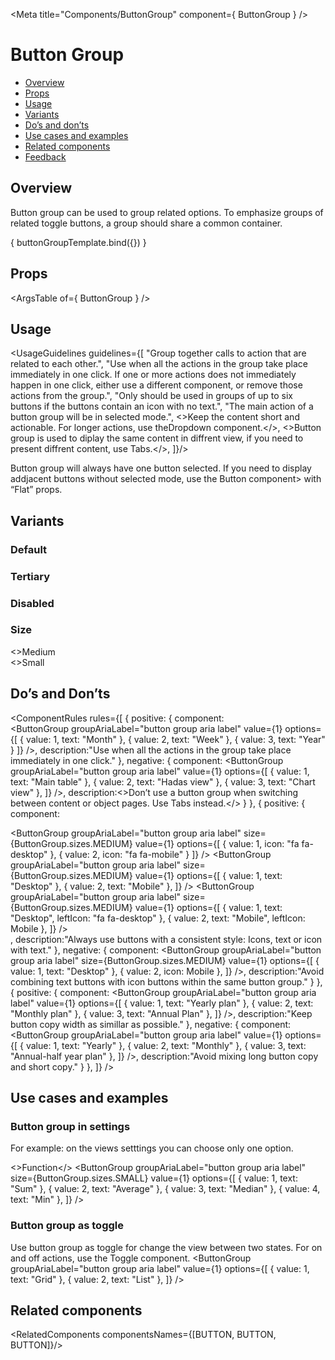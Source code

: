 
<Meta
  title="Components/ButtonGroup"
  component={ ButtonGroup }
/>

<!--- Component template -->


<!--- Component documentation -->

# Button Group
- [Overview](#overview)
- [Props](#props)
- [Usage](#usage)
- [Variants](#variants)
- [Do’s and don’ts](#dos-and-donts)
- [Use cases and examples](#use-cases-and-examples)
- [Related components](#related-components)
- [Feedback](#feedback)

## Overview
Button group can be used to group related options. To emphasize groups of related toggle buttons, a group should share a common container.

<Canvas>
  <Story name="Overview"
         args={ {options: [
        { value: 1, text: "Alpha" },
        { value: 2, text: "Beta" },
        { value: 3, text: "Gamma" },
        { value: 4, text: "Delta" },
      ]} }>
    { buttonGroupTemplate.bind({}) }
  </Story>
</Canvas>

## Props
<ArgsTable of={ ButtonGroup } />

## Usage
<UsageGuidelines guidelines={[
  "Group together calls to action that are related to each other.",
  "Use when all the actions in the group take place immediately in one click. If one or more actions does not immediately happen in one click, either use a different component, or remove those actions from the group.",
  "Only should be used in groups of up to six buttons if the buttons contain an icon with no text.",
  "The main action of a button group will be in selected mode.",
  <>Keep the content short and actionable. For longer actions, use the<Link href="/?path=/docs/components-dropdown--overview">Dropdown</Link> component.</>,
  <>Button group is used to diplay the same content in diffrent view, if you need to present diffrent content, use <Link href="/?path=/docs/components-tabs--overview">Tabs.</Link></>,
]}/>

<Tip title="Check yourself">Button group will always have one button selected. If you need to display addjacent buttons without selected mode, use  the <Link href="/?path=/docs/components-button--overview" size={Link.sizes.SMALL} withoutSpacing>Button</Link> component> with “Flat” props. </Tip>

## Variants
### Default
<Canvas>
  <Story name="Default">
    <ButtonGroup
      groupAriaLabel="button group aria label"
      value={1}
      options={[
        { value: 1, text: "Alpha" },
        { value: 2, text: "Beta" },
        { value: 3, text: "Gamma" },
        { value: 4, text: "Delta" },
      ]} 
    />
  </Story>
</Canvas>

### Tertiary 
<Canvas>
  <Story name="Tertiary">
    <ButtonGroup
      groupAriaLabel="button group aria label"
      value={1}
      kind={ButtonGroup.kinds.TERTIARY}
      options={[
        { value: 1, text: "Alpha" },
        { value: 2, text: "Beta" },
        { value: 3, text: "Gamma" },
        { value: 4, text: "Delta" },
      ]} 
    />
  </Story>
</Canvas>

### Disabled
<Canvas>
  <Story name="Disabled">
    <ButtonGroup
      disabled
      groupAriaLabel="button group aria label"
      options={[
        { value: 1, text: "Alpha" },
        { value: 2, text: "Beta" },
        { value: 3, text: "Gamma" },
        { value: 4, text: "Delta" },
      ]} 
    />
  </Story>
</Canvas>

### Size
<Canvas>
  <Story name="Size">
    <div className="monday-storybook-button-group_column">
      <>Medium</>
      <ButtonGroup
        groupAriaLabel="button group aria label"
        size={ButtonGroup.sizes.MEDIUM}
        value={1}
        options={[
          { value: 1, text: "Alpha" },
          { value: 2, text: "Beta" },
          { value: 3, text: "Gamma" },
          { value: 4, text: "Delta" },
        ]} 
      />
    </div>
    <div className="monday-storybook-button-group_column">
      <>Small</>
      <ButtonGroup
        groupAriaLabel="button group aria label"
        size={ButtonGroup.sizes.SMALL}
        value={1}
        options={[
          { value: 1, text: "Alpha" },
          { value: 2, text: "Beta" },
          { value: 3, text: "Gamma" },
          { value: 4, text: "Delta" },
        ]} 
      />
    </div>
  </Story>
</Canvas>

## Do’s and Don’ts
<ComponentRules
  rules={[
    {
      positive: {
        component:    
         <ButtonGroup
            groupAriaLabel="button group aria label"
            value={1}
            options={[
              { value: 1, text: "Month" },
              { value: 2, text: "Week" },
              { value: 3, text: "Year" }
            ]} 
          />,
        description:"Use when all the actions in the group take place immediately in one click."
      },
      negative: {
        component:
        <ButtonGroup
          groupAriaLabel="button group aria label"
          value={1}
          options={[
            { value: 1, text: "Main table" },
            { value: 2, text: "Hadas view" },
            { value: 3, text: "Chart view" },
          ]} 
        />,
        description:<>Don’t use a button group when switching between content or object pages. Use <Link href="/?path=/docs/components-tabs--overview" withoutSpacing>Tabs</Link> instead.</>
      }
    },
    {
      positive: {
        component:
        <div className="monday-storybook-button-group_column"> 
          <ButtonGroup
            groupAriaLabel="button group aria label"
            size={ButtonGroup.sizes.MEDIUM}
            value={1}
            options={[
              { value: 1, icon: "fa fa-desktop" },
              { value: 2, icon: "fa fa-mobile" }
            ]} 
         />
          <ButtonGroup
            groupAriaLabel="button group aria label"
            size={ButtonGroup.sizes.MEDIUM}
            value={1}
            options={[
              { value: 1, text: "Desktop" },
              { value: 2, text: "Mobile" },
            ]} 
          />
          <ButtonGroup
            groupAriaLabel="button group aria label"
            size={ButtonGroup.sizes.MEDIUM}
            value={1}
            options={[
              { value: 1, text: "Desktop", leftIcon: "fa fa-desktop" },
              { value: 2, text: "Mobile", leftIcon: Mobile },
            ]} 
          />
        </div>,
        description:"Always use buttons with a consistent style: Icons, text or icon with text."
      },
      negative: {
        component:
        <ButtonGroup
            groupAriaLabel="button group aria label"
            size={ButtonGroup.sizes.MEDIUM}
            value={1}
            options={[
              { value: 1, text: "Desktop" },
              { value: 2, icon: Mobile },
            ]} 
          />,
        description:"Avoid combining text buttons with icon buttons within the same button group."
      }
    },
    {
      positive: {
        component:
          <ButtonGroup
            groupAriaLabel="button group aria label"
            value={1}
            options={[
              { value: 1, text: "Yearly plan" },
              { value: 2, text: "Monthly plan" },
              { value: 3, text: "Annual Plan" },
            ]} 
          />,
        description:"Keep button copy width as simillar as possible."
      },
      negative: {
        component:
          <ButtonGroup
            groupAriaLabel="button group aria label"
            value={1}
            options={[
              { value: 1, text: "Yearly" },
              { value: 2, text: "Monthly" },
              { value: 3, text: "Annual-half year plan" },
            ]} 
          />,
        description:"Avoid mixing long button copy and short copy."
      }
    },
  ]}
/>

## Use cases and examples
### Button group in settings
For example: on the views setttings you can choose only one option.
<Canvas>
  <Story name="Button group in settings">
    <div className="monday-storybook-button-group_column">
      <>Function</>
      <ButtonGroup
        groupAriaLabel="button group aria label"
        size={ButtonGroup.sizes.SMALL}
        value={1}
        options={[
          { value: 1, text: "Sum" },
          { value: 2, text: "Average" },
          { value: 3, text: "Median" },
          { value: 4, text: "Min" },
        ]} 
      />
    </div>
  </Story>
</Canvas>

### Button group as toggle
Use button group as toggle for change the view between two states. For on and off actions, use the Toggle component. 
<Canvas>
  <Story name="Button group as togglex">
    <ButtonGroup
      groupAriaLabel="button group aria label"
      value={1}
      options={[
        { value: 1, text: "Grid" },
        { value: 2, text: "List" },
      ]} 
    />
  </Story>
</Canvas>

## Related components
<RelatedComponents componentsNames={[BUTTON, BUTTON, BUTTON]}/>
